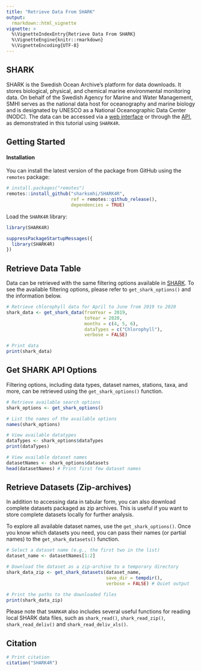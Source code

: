 ```yaml
---
title: "Retrieve Data From SHARK"
output:
  rmarkdown::html_vignette
vignette: >
  %\VignetteIndexEntry{Retrieve Data From SHARK}
  %\VignetteEngine{knitr::rmarkdown}
  %\VignetteEncoding{UTF-8}
---
```


## SHARK

SHARK is the Swedish Ocean Archive's platform for data downloads. It stores biological, physical, and chemical marine environmental monitoring data. On behalf of the Swedish Agency for Marine and Water Management, SMHI serves as the national data host for oceanography and marine biology and is designated by UNESCO as a National Oceanographic Data Center (NODC). The data can be accessed via a [web interface](https://shark.smhi.se/) or through the [API](https://shark.smhi.se/api/docs/), as demonstrated in this tutorial using `SHARK4R`.

## Getting Started

#### Installation

You can install the latest version of the package from GitHub using the `remotes` package:
```r
# install.packages("remotes")
remotes::install_github("sharksmhi/SHARK4R",
                        ref = remotes::github_release(),
                        dependencies = TRUE)
```

Load the `SHARK4R` library:
```r
library(SHARK4R)
```

```r
suppressPackageStartupMessages({
  library(SHARK4R)
})
```

## Retrieve Data Table

Data can be retrieved with the same filtering options available in [SHARK](https://shark.smhi.se/). To see the available filtering options, please refer to `get_shark_options()` and the information below.

```r
# Retrieve chlorophyll data for April to June from 2019 to 2020
shark_data <- get_shark_data(fromYear = 2019, 
                             toYear = 2020,
                             months = c(4, 5, 6), 
                             dataTypes = c("Chlorophyll"),
                             verbose = FALSE)

# Print data
print(shark_data)
```

## Get SHARK API Options

Filtering options, including data types, dataset names, stations, taxa, and more, can be retrieved using the `get_shark_options()` function.

```r
# Retrieve available search options
shark_options <- get_shark_options()

# List the names of the available options
names(shark_options)

# View available datatypes
dataTypes <- shark_options$dataTypes
print(dataTypes)

# View available dataset names
datasetNames <- shark_options$datasets
head(datasetNames) # Print first few dataset names
```

## Retrieve Datasets (Zip-archives)

In addition to accessing data in tabular form, you can also download complete datasets packaged as zip archives. This is useful if you want to store complete datasets locally for further analysis.

To explore all available dataset names, use the `get_shark_options()`. Once you know which datasets you need, you can pass their names (or partial names) to the `get_shark_datasets()` function.

```r
# Select a dataset name (e.g., the first two in the list)
dataset_name <- datasetNames[1:2]

# Download the dataset as a zip-archive to a temporary directory
shark_data_zip <- get_shark_datasets(dataset_name,
                                     save_dir = tempdir(),
                                     verbose = FALSE) # Quiet output

# Print the paths to the downloaded files
print(shark_data_zip)
```

Please note that `SHARK4R` also includes several useful functions for reading local SHARK data files, such as `shark_read()`, `shark_read_zip()`, `shark_read_deliv()` and `shark_read_deliv_xls()`.

## Citation

```r
# Print citation
citation("SHARK4R")
```
